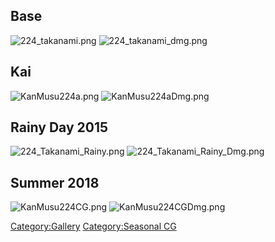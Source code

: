 ==Base==
[[File:224_takanami.png]] [[File:224_takanami_dmg.png]]

==Kai==
[[File:KanMusu224a.png]] [[File:KanMusu224aDmg.png]]

==Rainy Day 2015==
[[File:224 Takanami Rainy.png]] [[File:224 Takanami Rainy Dmg.png]]

==Summer 2018==
[[File:KanMusu224CG.png]] [[File:KanMusu224CGDmg.png]]

[[Category:Gallery]]
[[Category:Seasonal CG]]